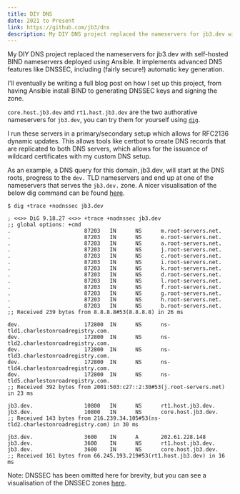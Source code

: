 ```yaml
---
title: DIY DNS
date: 2021 to Present
link: https://github.com/jb3/dns
description: My DIY DNS project replaced the nameservers for jb3.dev with self-hosted BIND nameservers deployed using Ansible. It implements advanced DNS features like DNSSEC, including (fairly secure!) automatic key generation.
---
```


My DIY DNS project replaced the nameservers for jb3.dev with self-hosted BIND nameservers deployed using Ansible. It implements advanced DNS features like DNSSEC, including (fairly secure!) automatic key generation.

I'll eventually be writing a full blog post on how I set up this project, from having Ansible install BIND to generating DNSSEC keys and signing the zone.

`core.host.jb3.dev` and `rt1.host.jb3.dev` are the two authorative nameservers for `jb3.dev`, you can try them for yourself using [`dig`](https://linux.die.net/man/1/dig).

I run these servers in a primary/secondary setup which allows for RFC2136 dynamic updates. This allows tools like certbot to create DNS records that are replicated to both DNS servers, which allows for the issuance of wildcard certificates with my custom DNS setup.

As an example, a DNS query for this domain, jb3.dev, will start at the DNS roots, progress to the `dev.` TLD nameservers and end up at one of the nameservers that serves the `jb3.dev.` zone. A nicer visualisation of the below dig command can be found [here](https://dns-lookup.jvns.ca/trace.html#jb3.dev).

```shell title="jb3.zone" {31-34}
$ dig +trace +nodnssec jb3.dev

; <<>> DiG 9.18.27 <<>> +trace +nodnssec jb3.dev
;; global options: +cmd
.                       87203   IN      NS      m.root-servers.net.
.                       87203   IN      NS      e.root-servers.net.
.                       87203   IN      NS      a.root-servers.net.
.                       87203   IN      NS      j.root-servers.net.
.                       87203   IN      NS      c.root-servers.net.
.                       87203   IN      NS      i.root-servers.net.
.                       87203   IN      NS      k.root-servers.net.
.                       87203   IN      NS      d.root-servers.net.
.                       87203   IN      NS      l.root-servers.net.
.                       87203   IN      NS      f.root-servers.net.
.                       87203   IN      NS      g.root-servers.net.
.                       87203   IN      NS      h.root-servers.net.
.                       87203   IN      NS      b.root-servers.net.
;; Received 239 bytes from 8.8.8.8#53(8.8.8.8) in 26 ms

dev.                    172800  IN      NS      ns-tld1.charlestonroadregistry.com.
dev.                    172800  IN      NS      ns-tld2.charlestonroadregistry.com.
dev.                    172800  IN      NS      ns-tld3.charlestonroadregistry.com.
dev.                    172800  IN      NS      ns-tld4.charlestonroadregistry.com.
dev.                    172800  IN      NS      ns-tld5.charlestonroadregistry.com.
;; Received 392 bytes from 2001:503:c27::2:30#53(j.root-servers.net) in 23 ms

jb3.dev.                10800   IN      NS      rt1.host.jb3.dev.
jb3.dev.                10800   IN      NS      core.host.jb3.dev.
;; Received 143 bytes from 216.239.34.105#53(ns-tld2.charlestonroadregistry.com) in 30 ms

jb3.dev.                3600    IN      A       202.61.228.148
jb3.dev.                3600    IN      NS      rt1.host.jb3.dev.
jb3.dev.                3600    IN      NS      core.host.jb3.dev.
;; Received 161 bytes from 66.245.193.219#53(rt1.host.jb3.dev) in 16 ms
```

Note: DNSSEC has been omitted here for brevity, but you can see a visualisation of the DNSSEC zones [here](https://dnsviz.net/d/jb3.dev/dnssec/).
